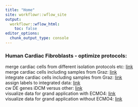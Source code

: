 ```yaml
---
title: "Home"
site: workflowr::wflow_site
output:
  workflowr::wflow_html:
    toc: false
editor_options:
  chunk_output_type: console
---
```


### Human Cardiac Fibroblasts - optimize protocols:  
merge cardiac cells from different isolation protocols etc: [link](mergeHumanSamples.html)  
merge cardiac cells including samples from Graz: [link](mergeHumanSamplesPlusGraz.html)  
integrate  cardiac cells including samples from Graz: [link](integrateAcrossPatientsGZplusSG.html)  
assign labels to integrated data: [link](assignLabelshumanHeartsPlusGrazInt.html)  
cw DE genes iDCM versus other: [link](DEgenes_iDCM.html)  
visualize data for grand application with ECMO4: [link](Vis_plus_analyse_NormlaHFMyo.html)  
visualize data for grand application without ECMO4: [link](Vis_plus_analyse_NormlaHFMyo_woECMO4.html)  

